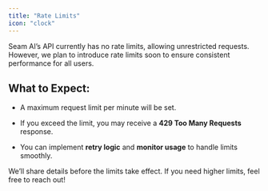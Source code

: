 ```yaml
---
title: "Rate Limits"
icon: "clock"
---
```


Seam AI’s API currently has no rate limits, allowing unrestricted requests. However, we plan to introduce rate limits soon to ensure consistent performance for all users.

## **What to Expect:**

* A maximum request limit per minute will be set.

* If you exceed the limit, you may receive a **429 Too Many Requests** response.

* You can implement **retry logic** and **monitor usage** to handle limits smoothly.

We’ll share details before the limits take effect. If you need higher limits, feel free to reach out!